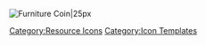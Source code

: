 [[File:Item Icon Furniture Coin.png|Furniture Coin|25px]]<noinclude>[[Category:Resource Icons]] [[Category:Icon Templates]]</noinclude>
